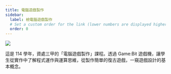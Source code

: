 ```yaml
---
title: 電腦遊戲製作
sidebar:
  label: 檢電腦遊戲製作
  # Set a custom order for the link (lower numbers are displayed higher up)
  order: 0
---
```


![](./images/game-dev-banner.png)

這是 114 學年，資處三甲的「電腦遊戲製作」課程。透過 Game:Bit 遊戲機，讓學生從實作中了解程式運作與運算思維，從製作簡單的復古遊戲，一窺遊戲設計的基本概念。
